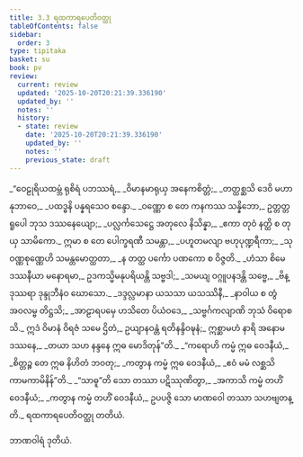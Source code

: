 ```yaml
---
title: 3.3 ရထကာရပေတိဝတ္ထု
tableOfContents: false
sidebar:
  order: 3
type: tipitaka
basket: su
book: pv
review:
  current: review
  updated: '2025-10-20T20:21:39.336190'
  updated_by: ''
  notes: ''
  history:
  - state: review
    date: '2025-10-20T20:21:39.336190'
    updated_by: ''
    notes: ''
    previous_state: draft
---
```



<DynamicBreadcrumb />


<ReviewStatus review={frontmatter.review} showDetails={true} />

<HypothesisAnnotation frontmatter={frontmatter} />

<Division number="439" book="pv" e="ch" v="19" p="171">

<Paragraph number="474" type="verses" book="pv">
_“ဝေဠုရိယထမ္ဘံ ရုစိရံ ပဘဿရံ,_  
_ဝိမာနမာရုယှ အနေကစိတ္တံ;_  
_တတ္ထစ္ဆသိ ဒေဝိ မဟာနုဘာဝေ,_  
_ပထဒ္ဓနိ ပန္နရသေဝ စန္ဒော._  

</Paragraph>

</Division>
<Division number="440" book="pv" e="ch" v="19" p="171">

<Paragraph number="475" type="verses" book="pv">
_ဝဏ္ဏော စ တေ ကနကဿ သန္နိဘော,_  
ဥတ္တတ္တရူပေါ ဘုသ ဒဿနေယျော;_  
_ပလ္လင်္ကသေဋ္ဌေ အတုလေ နိသိန္နာ,_  
_ဧကာ တုဝံ နတ္ထိ စ တုယှ သာမိကော._  

</Paragraph>

</Division>
<Division number="441" book="pv" e="ch" v="19" p="171">

<Paragraph number="476" type="verses" book="pv">
ဣမာ စ တေ ပေါက္ခရဏီ သမန္တာ,_  
_ပဟူတမလျာ ဗဟုပုဏ္ဍရီကာ;_  
_သုဝဏ္ဏစုဏ္ဏေဟိ သမန္တမောတ္ထတာ,_  
_န တတ္ထ ပင်္ကော ပဏကော စ ဝိဇ္ဇတိ._  

</Paragraph>

</Division>
<Division number="442" book="pv" e="ch" v="19" p="172">

<Paragraph number="477" type="verses" book="pv">
_ဟံသာ စိမေ ဒဿနီယာ မနောရမာ,_  
ဥဒကသ္မိမနုပရိယန္တိ သဗ္ဗဒါ;_  
_သမယျ ဝဂ္ဂူပနဒန္တိ သဗ္ဗေ,_  
_ဗိန္ဒုဿရာ ဒုန္ဒုဘီနံဝ ဃောသော._  

</Paragraph>

</Division>
<Division number="443" book="pv" e="ch" v="19" p="172">

<Paragraph number="478" type="verses" book="pv">
_ဒဒ္ဒလ္လမာနာ ယသသာ ယသဿိနီ,_  
_နာဝါယ စ တွံ အဝလမ္ဗ တိဋ္ဌသိ;_  
_အာဠာရပမှေ ဟသိတေ ပိယံဝဒေ,_  
_သဗ္ဗင်္ဂကလျာဏိ ဘုသံ ဝိရောစသိ._  

</Paragraph>

</Division>
<Division number="444" book="pv" e="ch" v="19" p="172">

<Paragraph number="479" book="pv">
ဣဒံ ဝိမာနံ ဝိရဇံ သမေ ဌိတံ,_  
ဥယျာနဝန္တံ ရတိနန္ဒိဝဍ္ဎနံ;_  
ဣစ္ဆာမဟံ နာရိ အနောမဒဿနေ,_  
_တယာ သဟ နန္ဒနေ ဣဓ မောဒိတုန်”တိ._  

</Paragraph>

</Division>
<Division number="445" book="pv" e="ch" v="19" p="172">

<Paragraph number="480" type="verses" book="pv">
_“ကရောဟိ ကမ္မံ ဣဓ ဝေဒနီယံ,_  
_စိတ္တဉ္စ တေ ဣဓ နိဟိတံ ဘဝတု;_  
_ကတွာန ကမ္မံ ဣဓ ဝေဒနီယံ,_  
_ဧဝံ မမံ လစ္ဆသိ ကာမကာမိနိန်”တိ._  

</Paragraph>

</Division>
<Division number="446" book="pv" e="ch" v="19" p="172">

<Paragraph number="481" type="verses" book="pv">
_“သာဓူ”တိ သော တဿာ ပဋိဿုဏိတွာ,_  
_အကာသိ ကမ္မံ တဟိံ ဝေဒနီယံ;_  
_ကတွာန ကမ္မံ တဟိံ ဝေဒနီယံ,_  
ဥပပဇ္ဇိ သော မာဏဝေါ တဿာ သဟဗျတန္တိ._  


</Paragraph>
</Division>

<Paragraph number="482" type="center" book="pv">
ရထကာရပေတိဝတ္ထု တတိယံ.

  
ဘာဏဝါရံ ဒုတိယံ.
</Paragraph>